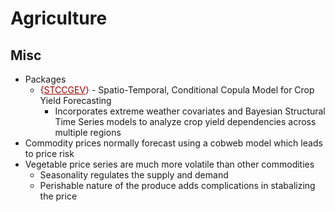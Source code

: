 # Agriculture {#sec-ag .unnumbered}

## Misc {#sec-ag-misc .unnumbered}

-   Packages
    -   [{]{style="color: #990000"}[STCCGEV](https://cran.r-project.org/web/packages/STCCGEV/index.html){style="color: #990000"}[}]{style="color: #990000"} - Spatio-Temporal, Conditional Copula Model for Crop Yield Forecasting
        -   Incorporates extreme weather covariates and Bayesian Structural Time Series models to analyze crop yield dependencies across multiple regions
-   Commodity prices normally forecast using a cobweb model which leads to price risk
-   Vegetable price series are much more volatile than other commodities
    -   Seasonality regulates the supply and demand
    -   Perishable nature of the produce adds complications in stabalizing the price

